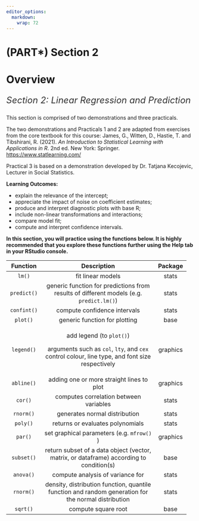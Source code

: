 ```yaml
---
editor_options:
  markdown:
    wrap: 72
---
```


# (PART\*) Section 2 {.unnumbered}

# Overview {.unnumbered}

::: {style="color: #333; font-size: 24px; font-style: italic; text-align: justify;"}
Section 2: Linear Regression and Prediction
:::

This section is comprised of two demonstrations and three practicals.

The two demonstrations and Practicals 1 and 2 are adapted from exercises
from the core textbook for this course: James, G., Witten, D., Hastie,
T. and Tibshirani, R. (2021). *An Introduction to Statistical Learning
with Applications in R*. 2nd ed. New York: Springer.
<https://www.statlearning.com/>

Practical 3 is based on a demonstration developed by Dr. Tatjana
Kecojevic, Lecturer in Social Statistics.

::: ilos
**Learning Outcomes:**

-   explain the relevance of the intercept;\
-   appreciate the impact of noise on coefficient estimates;\
-   produce and interpret diagnostic plots with base R;\
-   include non-linear transformations and interactions;\
-   compare model fit;\
-   compute and interpret confidence intervals.\
:::

**In this section, you will practice using the functions below. It is
highly recommended that you explore these functions further using the
Help tab in your RStudio console.**

+-------------+-------------------------------------------+----------+
| Function    | Description                               | Package  |
+:===========:+:=========================================:+:========:+
| `lm()`      | fit linear models                         | stats    |
+-------------+-------------------------------------------+----------+
| `predict()` | generic function for predictions from     | stats    |
|             | results of different models (e.g.         |          |
|             | `predict.lm()`)                           |          |
+-------------+-------------------------------------------+----------+
| `confint()` | compute confidence intervals              | stats    |
+-------------+-------------------------------------------+----------+
| `plot()`    | generic function for plotting             | base     |
+-------------+-------------------------------------------+----------+
| `legend()`  | add legend (to `plot()`)                  | graphics |
|             |                                           |          |
|             | arguments such as `col`, `lty`, and `cex` |          |
|             | control colour, line type, and font size  |          |
|             | respectively                              |          |
+-------------+-------------------------------------------+----------+
| `abline()`  | adding one or more straight lines to plot | graphics |
+-------------+-------------------------------------------+----------+
| `cor()`     | computes correlation between variables    | stats    |
+-------------+-------------------------------------------+----------+
| `rnorm()`   | generates normal distribution             | stats    |
+-------------+-------------------------------------------+----------+
| `poly()`    | returns or evaluates polynomials          | stats    |
+-------------+-------------------------------------------+----------+
| `par()`     | set graphical parameters (e.g. `mfrow()`  | graphics |
|             | )                                         |          |
+-------------+-------------------------------------------+----------+
| `subset()`  | return subset of a data object (vector,   | base     |
|             | matrix, or dataframe) according to        |          |
|             | condition(s)                              |          |
+-------------+-------------------------------------------+----------+
| `anova()`   | compute analysis of variance for          | stats    |
+-------------+-------------------------------------------+----------+
| `rnorm()`   | density, distribution function, quantile  | stats    |
|             | function and random generation for the    |          |
|             | normal distribution                       |          |
+-------------+-------------------------------------------+----------+
| `sqrt()`    | compute square root                       | base     |
+-------------+-------------------------------------------+----------+
